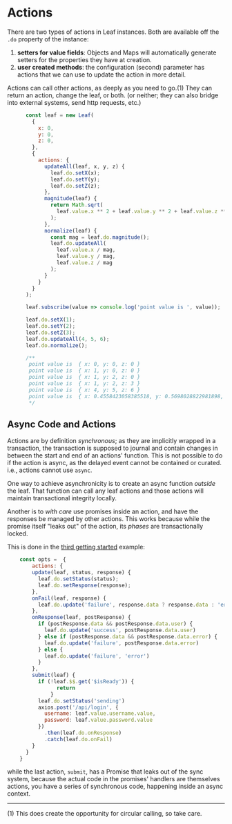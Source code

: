 # Actions

There are two types of actions in Leaf instances. Both are available off the `.do` property of the instance:

1. **setters for value fields**: Objects and Maps will automatically generate setters for the properties they have at creation.
2. **user created methods**: the configuration (second) parameter has actions that we can use
to update the action in more detail.

Actions can call other actions, as deeply as you need to go.(1) They can return an action, change the leaf, or both.
(or neither; they can also bridge into external systems, send http requests, etc.)

```javascript
      const leaf = new Leaf(
        {
          x: 0,
          y: 0,
          z: 0,
        },
        {
          actions: {
            updateAll(leaf, x, y, z) {
              leaf.do.setX(x);
              leaf.do.setY(y);
              leaf.do.setZ(z);
            },
            magnitude(leaf) {
              return Math.sqrt(
                leaf.value.x ** 2 + leaf.value.y ** 2 + leaf.value.z ** 2
              );
            },
            normalize(leaf) {
              const mag = leaf.do.magnitude();
              leaf.do.updateAll(
                leaf.value.x / mag,
                leaf.value.y / mag,
                leaf.value.z / mag
              );
            }
          }
        }
      );

      leaf.subscribe(value => console.log('point value is ', value));

      leaf.do.setX(1);
      leaf.do.setY(2);
      leaf.do.setZ(3);
      leaf.do.updateAll(4, 5, 6);
      leaf.do.normalize();

      /**
       point value is  { x: 0, y: 0, z: 0 }
       point value is  { x: 1, y: 0, z: 0 }
       point value is  { x: 1, y: 2, z: 0 }
       point value is  { x: 1, y: 2, z: 3 }
       point value is  { x: 4, y: 5, z: 6 }
       point value is  { x: 0.4558423058385518, y: 0.5698028822981898, z: 0.6837634587578276 }
       */
```

## Async Code and Actions

Actions are by definition *synchronous*; as they are implicitly wrapped in a transaction, the transaction is supposed
to journal and contain changes in between the start and end of an actions' function. This is not possible to do
if the action is async, as the delayed event cannot be contained or curated. i.e., actions cannot use `async`.

One way to achieve asynchronicity is to create an async function *outside* the leaf. That function can call any
leaf actions and those actions will maintain transactional integrity locally.

Another is to *with care* use promises inside an action, and have the responses be managed by other actions.
This works because while the promise itself "leaks out" of the action, its *phases* are transactionally locked.

This is done in the [third getting started](/get-started/login3) example:

```javascript
    const opts =  {
        actions: {
        update(leaf, status, response) {
          leaf.do.setStatus(status);
          leaf.do.setResponse(response);
        },
        onFail(leaf, response) {
          leaf.do.update('failure', response.data ? response.data : 'error')
        },
        onResponse(leaf, postResponse) {
          if (postResponse.data && postResponse.data.user) {
            leaf.do.update('success', postResponse.data.user)
          } else if (postResponse.data && postResponse.data.error) {
            leaf.do.update('failure', postResponse.data.error)
          } else {
            leaf.do.update('failure', 'error')
          }
        },
        submit(leaf) {
          if (!leaf.$$.get('$isReady')) {
                return
              }
          leaf.do.setStatus('sending')
          axios.post('/api/login', {
            username: leaf.value.username.value,
            password: leaf.value.password.value
          })
            .then(leaf.do.onResponse)
            .catch(leaf.do.onFail)
        }
      }
    }
```

while the last action, `submit`, has a Promise that leaks out of the sync system, because the actual code
in the promises' handlers are themselves actions, you have a series of synchronous code, happening inside an async context.

-----
(1) This does create the opportunity for circular calling, so take care.
